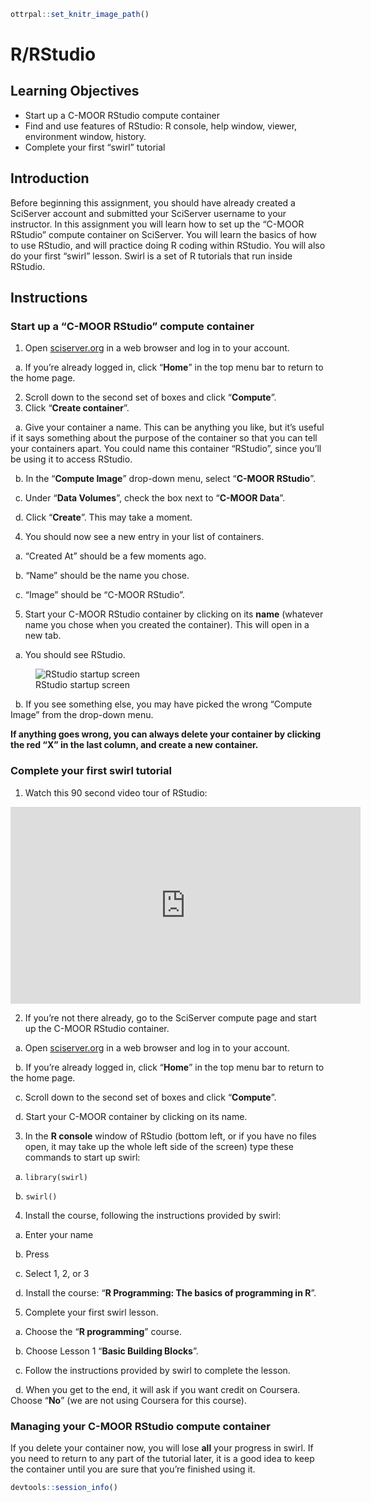 
```r
ottrpal::set_knitr_image_path()
```

# R/RStudio

## Learning Objectives
- Start up a C-MOOR RStudio compute container
- Find and use features of RStudio: R console, help window, viewer, environment window, history.
- Complete your first “swirl” tutorial

## Introduction

Before beginning this assignment, you should have already created a SciServer account and submitted your SciServer username to your instructor. In this assignment you will learn how to set up the “C-MOOR RStudio” compute container on SciServer. You will learn the basics of how to use RStudio, and will practice doing R coding within RStudio. You will also do your first “swirl” lesson. Swirl is a set of R tutorials that run inside RStudio.

## Instructions

### Start up a "C-MOOR RStudio" compute container

1. Open [sciserver.org](https://sciserver.org) in a web browser and log in to your account.

  &nbsp; a. If you’re already logged in, click “**Home**” in the top menu bar to return to the home page.

2. Scroll down to the second set of boxes and click “**Compute**”.
3. Click "**Create container**".
  
  &nbsp; a. Give your container a name. This can be anything you like, but it’s useful if it says something about the purpose of the container so that you can tell your containers apart. You could name this container “RStudio”, since you’ll be using it to access RStudio.
  
  &nbsp; b. In the “**Compute Image**” drop-down menu, select “**C-MOOR RStudio**”.
  
  &nbsp; c. Under “**Data Volumes**”, check the box next to “**C-MOOR Data**”.
 
  &nbsp; d. Click “**Create**”. This may take a moment.

4. You should now see a new entry in your list of containers.
 
  &nbsp; a. “Created At” should be a few moments ago.

  &nbsp; b. “Name” should be the name you chose.

  &nbsp; c. “Image” should be “C-MOOR RStudio".

5. Start your C-MOOR RStudio container by clicking on its **name** (whatever name you chose when you created the container). This will open in a new tab. 
  
  &nbsp; a. You should see RStudio.

![RStudio startup screen](/cogaps-on-sciserver/resources/images/RStudio.png)

  &nbsp; b. If you see something else, you may have picked the wrong “Compute Image” from the drop-down menu.

**If anything goes wrong, you can always delete your container by clicking the red “X” in the last column, and create a new container.**

### Complete your first swirl tutorial

1. Watch this 90 second video tour of RStudio:

<iframe width="560" height="315" src="https://www.youtube.com/embed/n3uue28FD0w" title="YouTube video player" frameborder="0" allow="accelerometer; autoplay; clipboard-write; encrypted-media; gyroscope; picture-in-picture; web-share" allowfullscreen></iframe>

2. If you’re not there already, go to the SciServer compute page and start up the C-MOOR RStudio container.
  
  &nbsp; a. Open [sciserver.org](https://sciserver.org) in a web browser and log in to your account.
 
  &nbsp; b. If you’re already logged in, click “**Home**” in the top menu bar to return to the home page.
 
  &nbsp; c. Scroll down to the second set of boxes and click “**Compute**”.
 
  &nbsp; d. Start your C-MOOR container by clicking on its name.

3. In the **R console** window of RStudio (bottom left, or if you have no files open, it may take up the whole left side of the screen) type these commands to start up swirl:
  
  &nbsp; a. ```library(swirl)```
 
  &nbsp; b. ```swirl()```

4. Install the course, following the instructions provided by swirl:
 
  &nbsp; a. Enter your name

  &nbsp; b. Press <ENTER>

  &nbsp; c. Select 1, 2, or 3

  &nbsp; d. Install the course: "**R Programming: The basics of programming in R**".

5. Complete your first swirl lesson.
  
  &nbsp; a. Choose the "**R programming**" course.

  &nbsp; b. Choose Lesson 1 "**Basic Building Blocks**".

  &nbsp; c. Follow the instructions provided by swirl to complete the lesson.

  &nbsp; d. When you get to the end, it will ask if you want credit on Coursera. Choose “**No**” (we are not using Coursera for this course).

### Managing your C-MOOR RStudio compute container

If you delete your container now, you will lose **all** your progress in swirl. If you need to return to any part of the tutorial later, it is a good idea to keep the container until you are sure that you’re finished using it.

```r
devtools::session_info()
```

